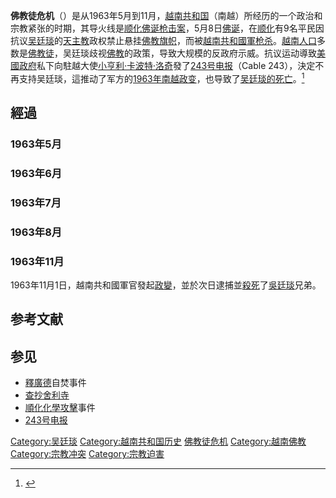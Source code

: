 {{expand|time=2013-5-9}}
{{Infobox civil conflict
| title        = 佛教徒危機
| partof       = [[越戰|越戰]]
| image        = Thích Quảng Đức self-immolation.jpg
| caption      = 在[[胡志明市|西貢]]市區自焚的[[釋廣德|釋廣德]]
| date         = 1963年5月至11月
| place        = {{flag|South Vietnam}}
| causes       = 
| status       = 
| result       = [[1963年南越政變|1963年南越政變]]
* 示威佛教徒遭暴力鎮壓
* 吳廷琰被南越軍官推翻並謀殺
| side1 =  [[File:Flag_of_Buddhism.svg|23px]] 南越佛教徒
| side2 = {{flag|South Vietnam}}
| side3 =
| leadfigures1     = [[File:Flag_of_Buddhism.svg|23px]] [[釋智光|釋智光]]
| leadfigures2     = {{flagicon|South Vietnam}} [[吳廷琰|吳廷琰]]
| leadfigures3     = 
| howmany1         = 
| howmany2         = 
| howmany3         = 
| casualties1      = 
| casualties2      = 
| casualties3      = 
| fatalities       =
| injuries         =
| arrests          =
| detentions       =
| charged          =
| fined            =
| casualties_label = 
| notes            = 
| sidebox          = 
}}
'''佛教徒危机'''（{{vie|v=Biến cố Phật giáo|hn=變故佛教|f=h}}）是从1963年5月到11月，[[越南共和国|越南共和国]]（南越）所经历的一个政治和宗教紧张的时期，其导火线是[[顺化佛诞枪击案|顺化佛诞枪击案]]，5月8日[[佛诞|佛诞]]，在[[顺化|顺化]]有9名平民因抗议[[吴廷琰|吴廷琰]]的[[天主教|天主教]]政权禁止悬挂[[国际佛教旗|佛教旗帜]]，而被[[越南共和國軍|越南共和國軍]][[枪杀|枪杀]]。[[越南人口|越南人口]]多数是[[越南佛教|佛教徒]]，吴廷琰歧视[[佛教|佛教]]的政策，导致大规模的反政府示威。抗议运动導致[[美國政府|美國政府]]私下向駐越大使[[小亨利·卡波特·洛奇|小亨利·卡波特·洛奇]]發了[[243号电报|243号电报]]（Cable 243），決定不再支持吴廷琰，這推动了军方的[[1963年南越政变|1963年南越政变]]，也导致了[[吴廷琰之死|吴廷琰的死亡]]。<ref>{{Cite journal | title=''Buddhism and Politics in South Vietnam'' | author={{tsl|en|Adam Roberts (scholar)|Adam Roberts}} | journal=The World Today | url=http://www.jstor.org/stable/40393739 | volume=21 | issue=6 | date=Jun  1965 | pages=240-250 | access-date=2014-07-24 | archive-date=2019-09-18 | archive-url=https://web.archive.org/web/20190918112705/https://www.jstor.org/stable/40393739 | dead-url=no }}{{en}}</ref>

== 經過 ==

=== 1963年5月 ===
{{Main|顺化佛诞枪击案}}

=== 1963年6月 ===
{{Main|順化化學攻擊}}

=== 1963年7月 ===
{{Main|雙七日衝突}}

=== 1963年8月 ===
{{Main|查抄舍利寺}}

=== 1963年11月 ===
1963年11月1日，越南共和國軍官發起[[1963年越南共和国政变|政變]]，並於次日逮捕並[[吴廷琰之死|殺死]]了[[吳廷琰|吳廷琰]]兄弟。

==参考文献==
{{Reflist}}

== 参见 ==
* [[釋廣德|釋廣德]]自焚事件
* [[查抄舍利寺|查抄舍利寺]]
* [[順化化學攻擊|順化化學攻擊]]事件
* [[243号电报|243号电报]]

{{Cold War}}
{{Portal bar|越南|佛教|历史}}

[[Category:吴廷琰|Category:吴廷琰]]
[[Category:越南共和国历史|Category:越南共和国历史]]
[[Category:佛教徒危机|]]
[[Category:越南佛教|Category:越南佛教]]
[[Category:宗教冲突|Category:宗教冲突]]
[[Category:宗教迫害|Category:宗教迫害]]